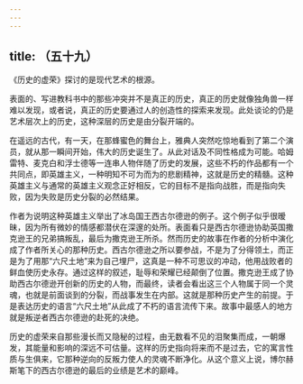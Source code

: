 ```yaml
---
---
---
```

title: （五十九）
---




《历史的虚荣》探讨的是现代艺术的根源。

表面的、写进教科书中的那些冲突并不是真正的历史，真正的历史就像独角兽一样难以发现，或者说，真正的历史要通过人的创造性的探索来发现。此处谈论的仍是艺术层次上的历史，这种深层的历史是由分裂开端的。

在遥远的古代，有一天，在那蜂蜜色的舞台上，雅典人突然吃惊地看到了第二个演员，就从那一瞬间开始，伟大的历史诞生了。从此对话及不同性格成为可能。哈姆雷特、麦克白和浮士德等一连串人物伴随了历史的发展，这些不朽的作品都有一个共同点，即英雄主义，一种明知不可为而为的悲剧精神，这就是历史的精髓。这种英雄主义与通常的英雄主义观念正好相反，它的目标不是指向战胜，而是指向失败，因为失败是历史分裂的必然结果。

作者为说明这种英雄主义举出了冰岛国王西古尔德逊的例子。这个例子似乎很暧昧，因为所有微妙的情感都潜伏在深邃的处所。表面看只是西古尔德逊协助英国撒克逊王的兄弟搞叛乱，最后为撒克逊王所杀。然而历史的故事在作者的分析中演化成了作者所关心的那种历史。西古尔德逊之所以要参战，不是为了分得领土，而正是为了用那“六尺土地”来为自己埋尸，这真是一种不可思议的冲动，他用战败者的鲜血使历史永存。通过这样的叙述，耻辱和荣耀已经颠倒了位置。撒克逊王成了协助西古尔德逊开创新的历史的人物，而最终，读者会看出这三个人物属于同一个灵魂，也就是前面谈到的分裂，而战事发生在内部。这就是那种历史产生的前提。于是表达历史的语言“六尺土地”从此成了不朽的语言流传下来。故事中最感人的地方就是叛逆者西古尔德逊的赴死的决绝。

历史的虚荣来自那些漫长而又隐秘的过程，由无数看不见的泪聚集而成，一朝爆发，其能量和影响的深远不可估量。这样的历史指向将来而不是过去，它的寓言性质与生俱来，它那种逆向的反叛力使人的灵魂不断净化。从这个意义上说，博尔赫斯笔下的西古尔德逊的最后的业绩是艺术的巅峰。